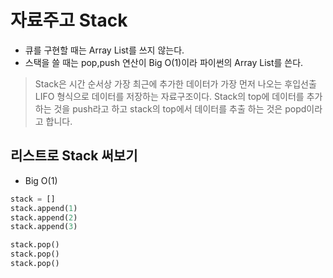 # 자료주고 Stack

- 큐를 구현할 때는 Array List를 쓰지 않는다.
- 스택을 쓸 때는 pop,push 연산이 Big O(1)이라 파이썬의 Array List를 쓴다.

> Stack은 시간 순서상 가장 최근에 추가한 데이터가 가장 먼저 나오는 후입선출 LIFO 형식으로 데이터를 저장하는 자료구조이다.
> Stack의 top에 데이터를 추가하는 것을 push라고 하고 stack의 top에서 데이터를 추출 하는 것은 popd이라고 합니다.

## 리스트로 Stack 써보기

- Big O(1)

```python
stack = []
stack.append(1)
stack.append(2)
stack.append(3)

stack.pop()
stack.pop()
stack.pop()

```
